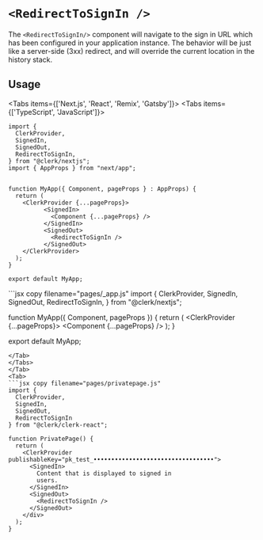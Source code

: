

# `<RedirectToSignIn />`


The `<RedirectToSignIn/>` component will navigate to the sign in URL which has been configured in your application instance. The behavior will be just like a server-side (3xx) redirect, and will override the current location in the history stack.


## Usage

<Tabs items={['Next.js', 'React', 'Remix', 'Gatsby']}>
<Tab>
<Tabs items={['TypeScript', 'JavaScript']}>
<Tab>
```tsx copy filename="pages/_app.tsx"
import {
  ClerkProvider,
  SignedIn,
  SignedOut,
  RedirectToSignIn,
} from "@clerk/nextjs";
import { AppProps } from "next/app";


function MyApp({ Component, pageProps } : AppProps) {
  return (
    <ClerkProvider {...pageProps}>
          <SignedIn>
            <Component {...pageProps} />
          </SignedIn>
          <SignedOut>
            <RedirectToSignIn />
          </SignedOut>
    </ClerkProvider>
  );
}

export default MyApp;
```
</Tab>
<Tab>
```jsx copy filename="pages/_app.js"
import {
  ClerkProvider,
  SignedIn,
  SignedOut,
  RedirectToSignIn,
} from "@clerk/nextjs";


function MyApp({ Component, pageProps }) {
  return (
    <ClerkProvider {...pageProps}>
          <SignedIn>
            <Component {...pageProps} />
          </SignedIn>
          <SignedOut>
            <RedirectToSignIn />
          </SignedOut>
    </ClerkProvider>
  );
}

export default MyApp;
```
</Tab>
</Tabs>
</Tab>
<Tab>
```jsx copy filename="pages/privatepage.js"
import { 
  ClerkProvider,
  SignedIn,
  SignedOut,
  RedirectToSignIn 
} from "@clerk/clerk-react";

function PrivatePage() {
  return (
    <ClerkProvider publishableKey="pk_test_••••••••••••••••••••••••••••••••••">
      <SignedIn>
        Content that is displayed to signed in
        users.
      </SignedIn>
      <SignedOut>
        <RedirectToSignIn />
      </SignedOut>
    </div>
  );
}
```
</Tab>
</Tabs>